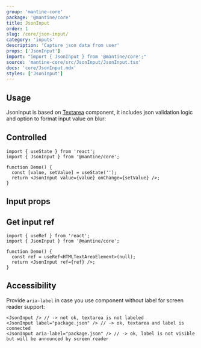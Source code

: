 ```yaml
---
group: 'mantine-core'
package: '@mantine/core'
title: JsonInput
order: 1
slug: /core/json-input/
category: 'inputs'
description: 'Capture json data from user'
props: ['JsonInput']
import: "import { JsonInput } from '@mantine/core';"
source: 'mantine-core/src/JsonInput/JsonInput.tsx'
docs: 'core/JsonInput.mdx'
styles: ['JsonInput']
---
```



## Usage

JsonInput is based on [Textarea](/core/textarea/) component,
it includes json validation logic and option to format input value on blur:

<Demo data={JsonInputDemos.usage} />

## Controlled

```tsx
import { useState } from 'react';
import { JsonInput } from '@mantine/core';

function Demo() {
  const [value, setValue] = useState('');
  return <JsonInput value={value} onChange={setValue} />;
}
```

## Input props

<Demo data={JsonInputDemos.configurator} />

## Get input ref

```tsx
import { useRef } from 'react';
import { JsonInput } from '@mantine/core';

function Demo() {
  const ref = useRef<HTMLTextAreaElement>(null);
  return <JsonInput ref={ref} />;
}
```

## Accessibility

Provide `aria-label` in case you use component without label for screen reader support:

```tsx
<JsonInput /> // -> not ok, textarea is not labeled
<JsonInput label="package.json" /> // -> ok, textarea and label is connected
<JsonInput aria-label="package.json" /> // -> ok, label is not visible but will be announced by screen reader
```
